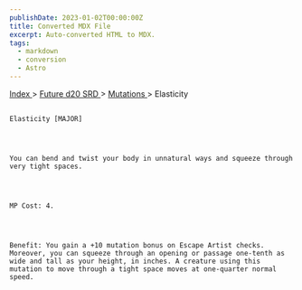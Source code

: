 ```yaml
---
publishDate: 2023-01-02T00:00:00Z
title: Converted MDX File
excerpt: Auto-converted HTML to MDX.
tags:
  - markdown
  - conversion
  - Astro
---
```







[
      Index
     ](-index)
     >
     [
      Future d20 SRD
     ](future-d20-srd-index)
     >
     [
      Mutations
     ](future-d20-srd-mutations-index)
     > Elasticity
    




## 
    Elasticity [MAJOR]
   



    You can bend and twist your body in unnatural ways and squeeze through very tight spaces.
   



    MP Cost: 4.
   



    Benefit: You gain a +10 mutation bonus on Escape Artist checks. Moreover, you can squeeze through an opening or passage one-tenth as wide and tall as your height, in inches. A creature using this mutation to move through a tight space moves at one-quarter normal speed.
   





